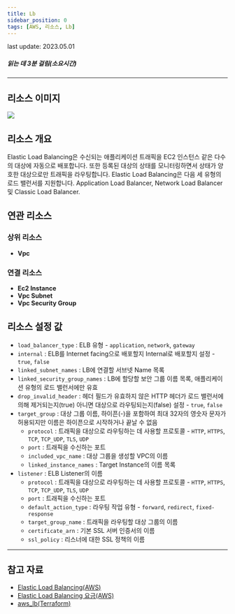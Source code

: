```yaml
---
title: Lb
sidebar_position: 0
tags: [AWS, 리소스, Lb]
---
```



<span className="theme-doc-version-badge badge badge--secondary">
    last update: 2023.05.01
</span>

##### 읽는 데 3분 걸림(소요시간)

---

## 리소스 이미지

<img src={icon} />

## 리소스 개요

Elastic Load Balancing은 수신되는 애플리케이션 트래픽을 EC2 인스턴스 같은 다수의 대상에 자동으로 배포합니다. 또한 등록된 대상의 상태를 모니터링하면서 상태가 양호한 대상으로만 트래픽을 라우팅합니다. Elastic Load Balancing은 다음 세 유형의 로드 밸런서를 지원합니다. Application Load Balancer, Network Load Balancer 및 Classic Load Balancer.

## 연관 리소스

### 상위 리소스

-   **Vpc**

### 연결 리소스

-   **Ec2 Instance**
-   **Vpc Subnet**
-   **Vpc Security Group**

## 리소스 설정 값

-   `load_balancer_type` : ELB 유형 - `application`, `network`, `gateway`
-   `internal` : ELB를 Internet facing으로 배포할지 Internal로 배포할지 설정 - `true`, `false`
-   `linked_subnet_names` : LB에 연결할 서브넷 Name 목록
-   `linked_security_group_names` : LB에 할당할 보안 그룹 이름 목록, 애플리케이션 유형의 로드 밸런서에만 유효
-   `drop_invalid_header` : 헤더 필드가 유효하지 않은 HTTP 헤더가 로드 밸런서에 의해 제거되는지(true) 아니면 대상으로 라우팅되는지(false) 설정 - `true`, `false`
-   `target_group` : 대상 그룹 이름, 하이픈(-)을 포함하여 최대 32자의 영숫자 문자가 허용되지만 이름은 하이픈으로 시작하거나 끝날 수 없음
    -   `protocol` : 트래픽을 대상으로 라우팅하는 데 사용할 프로토콜 - `HTTP`, `HTTPS`, `TCP`, `TCP_UDP`, `TLS`, `UDP`
    -   `port` : 트래픽을 수신하는 포트
    -   `included_vpc_name` : 대상 그룹을 생성할 VPC의 이름
    -   `linked_instance_names` : Target Instance의 이름 목록
-   `listener` : ELB Listener의 이름
    -   `protocol` : 트래픽을 대상으로 라우팅하는 데 사용할 프로토콜 - `HTTP`, `HTTPS`, `TCP`, `TCP_UDP`, `TLS`, `UDP`
    -   `port` : 트래픽을 수신하는 포트
    -   `default_action_type` : 라우팅 작업 유형 - `forward`, `redirect`, `fixed-response`
    -   `target_group_name` : 트래픽을 라우팅할 대상 그룹의 이름
    -   `certificate_arn` : 기본 SSL 서버 인증서의 이름
    -   `ssl_policy` : 리스너에 대한 SSL 정책의 이름

---

## 참고 자료

-   [Elastic Load Balancing(AWS)](https://docs.aws.amazon.com/ko_kr/elasticloadbalancing/latest/userguide/what-is-load-balancing.html)
-   [Elastic Load Balancing 요금(AWS)](https://aws.amazon.com/ko/elasticloadbalancing/pricing/?nc2=type_a)
-   [aws_lb(Terraform)](https://registry.terraform.io/providers/hashicorp/aws/latest/docs/resources/lb)
